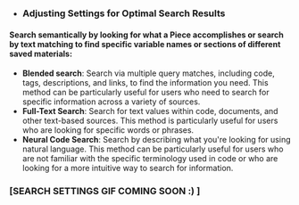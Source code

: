 - ### Adjusting Settings for Optimal Search Results
#### Search semantically by looking for what a Piece accomplishes or search by text matching to find specific variable names or sections of different saved materials:
- **Blended search**: Search via multiple query matches, including code, tags, descriptions, and links, to find the information you need. This method can be particularly useful for users who need to search for specific information across a variety of sources.
- **Full-Text Search**: Search for text values within code, documents, and other text-based sources. This method is particularly useful for users who are looking for specific words or phrases.
- **Neural Code Search**: Search by describing what you're looking for using natural language. This method can be particularly useful for users who are not familiar with the specific terminology used in code or who are looking for a more intuitive way to search for information.


### [SEARCH SETTINGS GIF COMING SOON :) ]